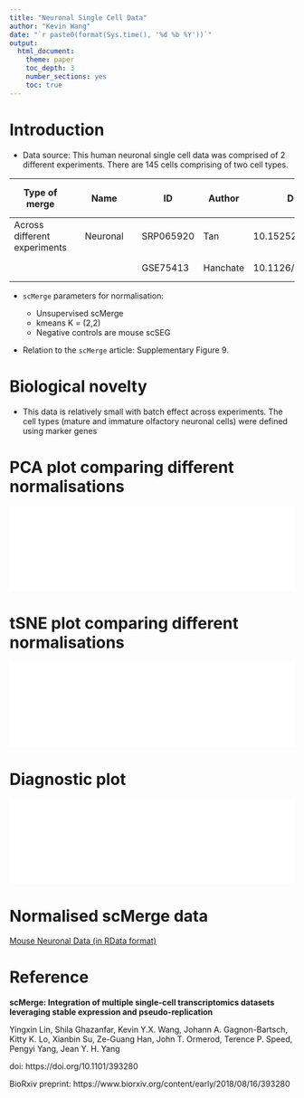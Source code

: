 ```yaml
---
title: "Neuronal Single Cell Data"
author: "Kevin Wang"
date: "`r paste0(format(Sys.time(), '%d %b %Y'))`"
output: 
  html_document:
    theme: paper
    toc_depth: 3
    number_sections: yes
    toc: true
---
```



# Introduction 

+ Data source: This human neuronal single cell data was comprised of 2 different experiments. There are 145 cells comprising of two cell types. 

| Type of merge                |   | Name     |   | ID        | Author   | DOI or URL              | Protocol   | Organism | Tissue   | # of cell types | # of cells | # of batches |
|------------------------------|---|----------|---|-----------|----------|-------------------------|------------|----------|----------|-----------------|------------|--------------|
| Across different experiments |   | Neuronal |   | SRP065920 | Tan      | 10.15252/msb.20156639   | Smart‐Seq2 | Mouse    | Neuronal | 2               | 145        | NA           |
|                              |   |          |   | GSE75413  | Hanchate | 10.1126/science.aad2456 | STRT-seq   |          |          |                 |            |              |

+ `scMerge` parameters for normalisation: 

    - Unsupervised scMerge
    - kmeans K = (2,2)
    - Negative controls are mouse scSEG
    
    
+ Relation to the `scMerge` article: Supplementary Figure 9. 


# Biological novelty

+ This data is relatively small with batch effect across experiments. The cell types (mature and immature olfactory neuronal cells) were defined using marker genes


# PCA plot comparing different normalisations

![](Neuronal_PCA.pdf){width=100%}


# tSNE plot comparing different normalisations

![](FigS9_v1.pdf){width=100%}

# Diagnostic plot 

![](Neuronal_diagnostic.pdf){width=100%}



# Normalised scMerge data


[Mouse Neuronal Data (in RData format)](http://www.maths.usyd.edu.au/u/yingxinl/wwwnb/scMergeData/neuronal_scMerge.rds)



# Reference

**scMerge: Integration of multiple single-cell transcriptomics datasets leveraging stable expression and pseudo-replication**

Yingxin Lin, Shila Ghazanfar, Kevin Y.X. Wang, Johann A. Gagnon-Bartsch, Kitty K. Lo, Xianbin Su, Ze-Guang Han, John T. Ormerod, Terence P. Speed, Pengyi Yang, Jean Y. H. Yang

doi: https://doi.org/10.1101/393280

BioRxiv preprint: https://www.biorxiv.org/content/early/2018/08/16/393280

